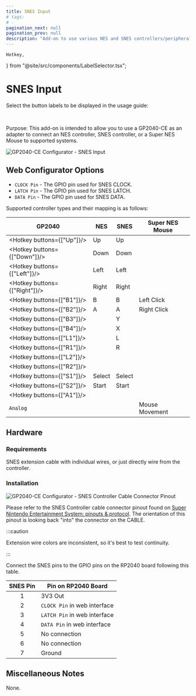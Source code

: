 ---
title: SNES Input
# tags:
# -
pagination_next: null
pagination_prev: null
description: "Add-on to use various NES and SNES controllers/peripherals in conjunction with GP2040-CE to send inputs to supported systems"
---

	Hotkey,
} from "@site/src/components/LabelSelector.tsx";

# SNES Input

Select the button labels to be displayed in the usage guide:

<InputLabelSelector />
<br />

Purpose: This add-on is intended to allow you to use a GP2040-CE as an adapter to connect an NES controller, SNES controller, or a Super NES Mouse to supported systems.

![GP2040-CE Configurator - SNES Input](../assets/images/gpc-add-ons-snespad-input.png)

## Web Configurator Options

- `CLOCK Pin` - The GPIO pin used for SNES CLOCK.
- `LATCH Pin` - The GPIO pin used for SNES LATCH.
- `DATA Pin` - The GPIO pin used for SNES DATA.

Supported controller types and their mapping is as follows:

| GP2040                        | NES    | SNES   | Super NES Mouse |
| ----------------------------- | ------ | ------ | --------------- |
| <Hotkey buttons={["Up"]}/>    | Up     | Up     |                 |
| <Hotkey buttons={["Down"]}/>  | Down   | Down   |                 |
| <Hotkey buttons={["Left"]}/>  | Left   | Left   |                 |
| <Hotkey buttons={["Right"]}/> | Right  | Right  |                 |
| <Hotkey buttons={["B1"]}/>    | B      | B      | Left Click      |
| <Hotkey buttons={["B2"]}/>    | A      | A      | Right Click     |
| <Hotkey buttons={["B3"]}/>    |        | Y      |                 |
| <Hotkey buttons={["B4"]}/>    |        | X      |                 |
| <Hotkey buttons={["L1"]}/>    |        | L      |                 |
| <Hotkey buttons={["R1"]}/>    |        | R      |                 |
| <Hotkey buttons={["L2"]}/>    |        |        |                 |
| <Hotkey buttons={["R2"]}/>    |        |        |                 |
| <Hotkey buttons={["S1"]}/>    | Select | Select |                 |
| <Hotkey buttons={["S2"]}/>    | Start  | Start  |                 |
| <Hotkey buttons={["A1"]}/>    |        |        |                 |
| `Analog`                      |        |        | Mouse Movement  |

## Hardware

### Requirements

SNES extension cable with individual wires, or just directly wire from the controller.

### Installation

![GP2040-CE Configurator - SNES Controller Cable Connector Pinout](../assets/images/gpc-add-ons-snespad-input-pinout.svg)

Please refer to the SNES Controller cable connector pinout found on [Super Nintendo Entertainment System: pinouts & protocol](https://www.repairfaq.org/REPAIR/F_SNES.html). The orientation of this pinout is looking back "into" the connector on the CABLE.

:::caution

Extension wire colors are inconsistent, so it's best to test continuity.

:::

Connect the SNES pins to the GPIO pins on the RP2040 board following this table.

| SNES Pin | Pin on RP2040 Board          |
| :------: | ---------------------------- |
|    1     | 3V3 Out                      |
|    2     | `CLOCK Pin` in web interface |
|    3     | `LATCH Pin` in web interface |
|    4     | `DATA Pin` in web interface  |
|    5     | No connection                |
|    6     | No connection                |
|    7     | Ground                       |

## Miscellaneous Notes

None.
